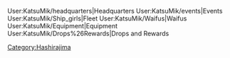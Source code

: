 <tabview>
User:KatsuMik/headquarters|Headquarters
User:KatsuMik/events|Events
User:KatsuMik/Ship_girls|Fleet
User:KatsuMik/Waifus|Waifus
User:KatsuMik/Equipment|Equipment
User:KatsuMik/Drops%26Rewards|Drops and Rewards
</tabview><div style="position:fixed; top:29em; left:78em;z-index:999">
[[File:Murawaifu.png|thumb|260x260px]]
</div>

[[Category:Hashirajima]]